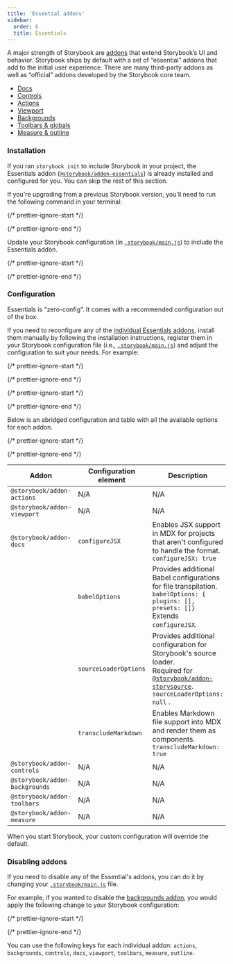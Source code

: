 ```yaml
---
title: 'Essential addons'
sidebar: 
  order: 6
  title: Essentials
---
```


A major strength of Storybook are [addons](https://storybook.js.org/addons) that extend Storybook’s UI and behavior. Storybook ships by default with a set of “essential” addons that add to the initial user experience. There are many third-party addons as well as “official” addons developed by the Storybook core team.

* [Docs](../writing-docs/index.mdx)
* [Controls](./controls.mdx)
* [Actions](./actions.mdx)
* [Viewport](./viewport.mdx)
* [Backgrounds](./backgrounds.mdx)
* [Toolbars & globals](./toolbars-and-globals.mdx)
* [Measure & outline](./measure-and-outline.mdx)

### Installation

If you ran `storybook init` to include Storybook in your project, the Essentials addon ([`@storybook/addon-essentials`](https://storybook.js.org/addons/tag/essentials)) is already installed and configured for you. You can skip the rest of this section.

If you're upgrading from a previous Storybook version, you'll need to run the following command in your terminal:

{/* prettier-ignore-start */}

<CodeSnippets path="storybook-addon-essentials-install.md" />

{/* prettier-ignore-end */}

Update your Storybook configuration (in [`.storybook/main.js`](../configure/index.mdx#configure-story-rendering)) to include the Essentials addon.

{/* prettier-ignore-start */}

<CodeSnippets path="storybook-main-register-essentials-addon.md" />

{/* prettier-ignore-end */}

### Configuration

Essentials is "zero-config”. It comes with a recommended configuration out of the box.

If you need to reconfigure any of the [individual Essentials addons](https://storybook.js.org/addons/tag/essentials), install them manually by following the installation instructions, register them in your Storybook configuration file (i.e., [`.storybook/main.js`](../configure/index.mdx#configure-story-rendering)) and adjust the configuration to suit your needs. For example:

{/* prettier-ignore-start */}

<CodeSnippets path="storybook-addon-actions-install.md" />

{/* prettier-ignore-end */}

{/* prettier-ignore-start */}

<CodeSnippets path="storybook-main-register-individual-actions-addon.md" />

{/* prettier-ignore-end */}

Below is an abridged configuration and table with all the available options for each addon.

{/* prettier-ignore-start */}

<CodeSnippets path="storybook-main-full-individual-essentials-config.md" />

{/* prettier-ignore-end */}

| Addon                          | Configuration element | Description                                                                                                                                                                                                                 |
| ------------------------------ | --------------------- | ----------------------------------------------------------------------------------------------------------------------------------------------------------------------------------------------------------------------------|
| `@storybook/addon-actions`     | N/A                   | N/A                                                                                                                                                                                                                         |
| `@storybook/addon-viewport`    | N/A                   | N/A                                                                                                                                                                                                                         |
| `@storybook/addon-docs`        | `configureJSX`        | Enables JSX support in MDX for projects that aren't configured to handle the format. <br /> `configureJSX: true`                                                                                                            |
|                                | `babelOptions`        | Provides additional Babel configurations for file transpilation. <br /> `babelOptions: { plugins: [], presets: []}` <br /> Extends `configureJSX`.                                                                          |
|                                | `sourceLoaderOptions` | Provides additional configuration for Storybook's source loader. <br />  Required for [`@storybook/addon-storysource`](https://storybook.js.org/addons/@storybook/addon-storysource). <br /> `sourceLoaderOptions: null` .  |
|                                | `transcludeMarkdown`  | Enables Markdown file support into MDX and render them as components. <br /> `transcludeMarkdown: true`                                                                                                                     |
| `@storybook/addon-controls`    | N/A                   | N/A                                                                                                                                                                                                                         |
| `@storybook/addon-backgrounds` | N/A                   | N/A                                                                                                                                                                                                                         |
| `@storybook/addon-toolbars`    | N/A                   | N/A                                                                                                                                                                                                                         |
| `@storybook/addon-measure`     | N/A                   | N/A                                                                                                                                                                                                                         |

When you start Storybook, your custom configuration will override the default.

### Disabling addons

If you need to disable any of the Essential's addons, you can do it by changing your [`.storybook/main.js`](../configure/index.mdx#configure-story-rendering) file.

For example, if you wanted to disable the [backgrounds addon](./backgrounds.mdx), you would apply the following change to your Storybook configuration:

{/* prettier-ignore-start */}

<CodeSnippets path="storybook-main-disable-addon.md" />

{/* prettier-ignore-end */}

<Callout variant="info" icon="💡">

  You can use the following keys for each individual addon: `actions`, `backgrounds`, `controls`, `docs`, `viewport`, `toolbars`, `measure`, `outline`.
  
</Callout>
